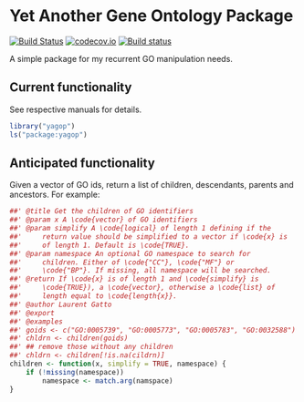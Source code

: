 # Yet Another Gene Ontology Package 

[![Build Status](https://travis-ci.org/lgatto/yagop.svg?branch=master)](https://travis-ci.org/lgatto/yagop) [![codecov.io](https://codecov.io/github/lgatto/yagop/coverage.svg?branch=master)](https://codecov.io/github/lgatto/yagop?branch=master) [![Build status](https://ci.appveyor.com/api/projects/status/0ivhd6kgn7op23wj/branch/master?svg=true)](https://ci.appveyor.com/project/lgatto/yagop)

A simple package for my recurrent GO manipulation needs.

## Current functionality

See respective manuals for details.

```r
library("yagop")
ls("package:yagop")
```

## Anticipated functionality

Given a vector of GO ids, return a list of children, descendants,
parents and ancestors. For example:


```r
##' @title Get the children of GO identifiers
##' @param x A \code{vector} of GO identifiers
##' @param simplify A \code{logical} of length 1 defining if the
##'     return value should be simplified to a vector if \code{x} is
##'     of length 1. Default is \code{TRUE}.
##' @param namespace An optional GO namespace to search for
##'     children. Either of \code{"CC"}, \code{"MF"} or
##'     \code{"BP"}. If missing, all namespace will be searched.
##' @return If \code{x} is of length 1 and \code{simplify} is
##'     \code{TRUE}), a \code{vector}, otherwise a \code{list} of
##'     length equal to \code{length{x}}.
##' @author Laurent Gatto
##' @export
##' @examples
##' goids <- c("GO:0005739", "GO:0005773", "GO:0005783", "GO:0032588")
##' chldrn <- children(goids)
##' ## remove those without any children
##' chldrn <- children[!is.na(cildrn)]
children <- function(x, simplify = TRUE, namespace) {
    if (!missing(namespace))
        namespace <- match.arg(namspace)
}

```
